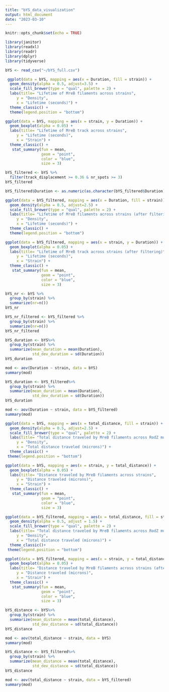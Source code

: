 ```yaml
---
title: "bYS_data_visualization"
output: html_document
date: "2023-03-10"
---
```


```r
knitr::opts_chunk$set(echo = TRUE)
```

```r
library(janitor)
library(readxl)
library(readr)
library(dplyr)
library(tidyverse)
```

```r
bYS <- read_csv("~/bYS_full.csv")
```

```r
 ggplot(data = bYS, mapping = aes(x = Duration, fill = strain)) +
  geom_density(alpha = 0.5, adjust=3.5) +
  scale_fill_brewer(type = "qual", palette = 2) +
  labs(title= "Lifetime of MreB filaments across strains",  
     y = "Density",
     x = "Lifetime (seconds)") +
  theme_classic() +
  theme(legend.position = "bottom") 

ggplot(data = bYS, mapping = aes(x = strain, y = Duration)) +
  geom_boxplot(alpha = 0.05) + 
  labs(title= "Lifetime of MreB track across strains",  
     y = "Lifetime (seconds)",
     x = "Strain") +
  theme_classic() + 
   stat_summary(fun = mean,
                geom = "point",
                color = "blue",
                size = 3)

bYS_filtered <- bYS %>%
  filter(track_displacement >= 0.36 & nr_spots >= 3)
bYS_filtered

bYS_filtered$Duration <- as.numeric(as.character(bYS_filtered$Duration))

ggplot(data = bYS_filtered, mapping = aes(x = Duration, fill = strain)) +
  geom_density(alpha = 0.5, adjust=2.5) +
  scale_fill_brewer(type = "qual", palette = 2) +
  labs(title= "Lifetime of MreB filaments across strains (after filtering)",  
     y = "Density",
     x = "Lifetime (seconds)") +
  theme_classic() +
  theme(legend.position = "bottom")

ggplot(data = bYS_filtered, mapping = aes(x = strain, y = Duration)) +
  geom_boxplot(alpha = 0.05) + 
  labs(title= "Lifetime of MreB track across strains (after filtering)",  
     y = "Lifetime (seconds)",
     x = "Strain") +
  theme_classic() + 
   stat_summary(fun = mean,
                geom = "point",
                color = "blue",
                size = 3)

bYS_nr <- bYS %>% 
  group_by(strain) %>% 
  summarize(nr=n())
bYS_nr

bYS_nr_filtered <- bYS_filtered %>% 
  group_by(strain) %>% 
  summarize(nr=n())
bYS_nr_filtered
```

```r
bYS_duration <- bYS%>% 
  group_by(strain) %>% 
  summarize(mean_duration = mean(Duration), 
            std_dev_duration = sd(Duration)) 
bYS_duration

mod <- aov(Duration ~ strain, data = bYS)
summary(mod)
```

```r
bYS_duration <- bYS_filtered%>% 
  group_by(strain) %>% 
  summarize(mean_duration = mean(Duration), 
            std_dev_duration = sd(Duration)) 
bYS_duration

mod <- aov(Duration ~ strain, data = bYS_filtered)
summary(mod)
```

```r
ggplot(data = bYS, mapping = aes(x = total_distance, fill = strain)) +
  geom_density(alpha = 0.5, adjust=2.5) +
  scale_fill_brewer(type = "qual", palette = 2) +
  labs(title= "Total distance traveled by MreB filaments across RodZ mutants",  
     y = "Density",
     x = "Total distance traveled (microns)") +
  theme_classic() +
 theme(legend.position = "bottom")

ggplot(data = bYS, mapping = aes(x = strain, y = total_distance)) +
  geom_boxplot(alpha = 0.05) + 
  labs(title= "Distance traveled by MreB filaments across strains",  
     y = "Distance traveled (microns)",
     x = "Strain") +
  theme_classic() + 
   stat_summary(fun = mean,
                geom = "point",
                color = "blue",
                size = 3)

ggplot(data = bYS_filtered, mapping = aes(x = total_distance, fill = strain)) +
  geom_density(alpha = 0.5, adjust = 1.5) +
  scale_fill_brewer(type = "qual", palette = 2) +
  labs(title= "Total distance traveled by MreB filaments across RodZ mutants (after filtering)",  
     y = "Density",
     x = "Total distance traveled (microns)") +
  theme_classic()+
 theme(legend.position = "bottom")

ggplot(data = bYS_filtered, mapping = aes(x = strain, y = total_distance)) +
  geom_boxplot(alpha = 0.05) + 
  labs(title= "Distance traveled by MreB filaments across strains (after filtering)",  
     y = "Distance traveled (microns)",
     x = "Strain") +
  theme_classic() + 
   stat_summary(fun = mean,
                geom = "point",
                color = "blue",
                size = 3)
```
```r
bYS_distance <- bYS%>% 
  group_by(strain) %>% 
  summarize(mean_distance = mean(total_distance), 
            std_dev_distance = sd(total_distance)) 
bYS_distance

mod <- aov(total_distance ~ strain, data = bYS)
summary(mod)
```

```r
bYS_distance <- bYS_filtered%>% 
  group_by(strain) %>% 
  summarize(mean_distance = mean(total_distance), 
            std_dev_distance = sd(total_distance)) 
bYS_distance

mod <- aov(total_distance ~ strain, data = bYS_filtered)
summary(mod)
```

